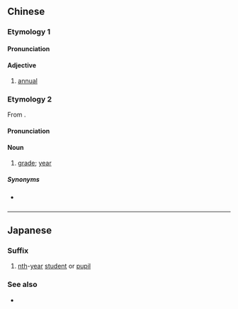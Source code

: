 ==Chinese==
{{zh-forms}}

===Etymology 1===

====Pronunciation====
{{zh-pron
|m=niánshēng
|c=nin4 saang1
|cat=a
}}

====Adjective====
{{zh-adj}}

# {{lb|zh|botany}} [[annual]]

===Etymology 2===
From {{etyl|ja|zh}} {{ja-r|年生|ねんせい}}.

====Pronunciation====
{{zh-pron
|h=pfs=ngièn-sên
|cat=n
}}

====Noun====
{{zh-noun}}

# {{lb|zh|Hakka|education}} [[grade]]; [[year]]
#: {{zh-x|吾 老弟 今年 讀 五 年生{sên}。|My younger brother is in '''grade''' five this year.|H}}

=====Synonyms=====
* {{qualifier|other lects}} {{zh-l|年級}}

----

==Japanese==
{{ja-kanjitab|ねん|せい|yomi=on}}

===Suffix===
{{ja-pos|suffix|ねんせい}}

# [[nth]]-[[year]] [[student]] or [[pupil]]
#: {{ja-usex|一年生|いちねんせい|first-year student}}

===See also===
* {{ja-l|年生まれ}}